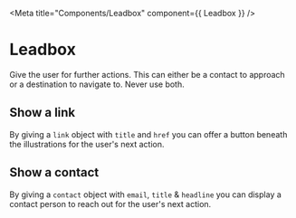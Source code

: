 
<Meta
  title="Components/Leadbox"
  component={{ Leadbox }} />

# Leadbox
Give the user for further actions. This can either be a contact to approach or a destination to navigate to. Never use both.


<Canvas withSource='open'>
  <Story name="Regular">
    <Leadbox
      illustration={'space_shuttle_043'}
      title="Haben Sie Interesse bekommen?"
      contact={{
        email: "example@satellytes.com",
        title: "Gholam Abdol, Geschäftsführer",
        headline: "Projektanfrage"
      }}/>
  </Story>
</Canvas>

<ArgsTable of={Leadbox}/>

## Show a link
By giving a `link` object with `title` and `href` you can offer a button beneath the illustrations for the user's next action.

<Canvas withSource='open'>
  <Story name="With Link" >
    <Leadbox
      illustration={'blimp_001'}
      title="Haben Sie Interesse bekommen?"
      link={{
        title: "Karriere",
        href: 'http://www.example.com'
      }}/>
  </Story>
</Canvas>

## Show a contact
By giving a `contact` object with `email`, `title` & `headline` you can display a contact person to reach out for the user's next action.

<Canvas withSource='open'>
  <Story name="With Contact" >
    <Leadbox
      illustration={'alien_002'}
      title="Haben Sie Interesse bekommen?"
      contact={{
        email: "hello@example.com",
        title: "John Smith, CEO",
        headline: "Projektanfrage"
      }}/>
  </Story>
</Canvas>
